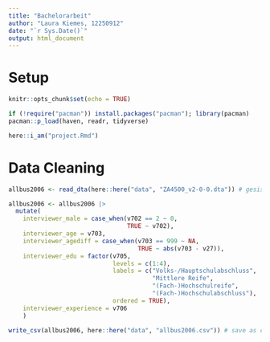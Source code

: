 ```yaml
---
title: "Bachelorarbeit"
author: "Laura Kiemes, 12250912"
date: "`r Sys.Date()`"
output: html_document
---
```


# Setup

```r
knitr::opts_chunk$set(echo = TRUE)

if (!require("pacman")) install.packages("pacman"); library(pacman)
pacman::p_load(haven, readr, tidyverse)

here::i_am("project.Rmd")
```


# Data Cleaning

```r
allbus2006 <- read_dta(here::here("data", "ZA4500_v2-0-0.dta")) # gesis data

allbus2006 <- allbus2006 |> 
  mutate(
    interviewer_male = case_when(v702 == 2 ~ 0, 
                                 TRUE ~ v702),
    interviewer_age = v703,
    interviewer_agediff = case_when(v703 == 999 ~ NA, 
                                    TRUE ~ abs(v703 - v27)),
    interviewer_edu = factor(v705, 
                             levels = c(1:4), 
                             labels = c("Volks-/Hauptschulabschluss",
                                        "Mittlere Reife",
                                        "(Fach-)Hochschulreife",
                                        "(Fach-)Hochschulabschluss"),
                             ordered = TRUE),
    interviewer_experience = v706
    ) 
```

```r
write_csv(allbus2006, here::here("data", "allbus2006.csv")) # save as csv
```

